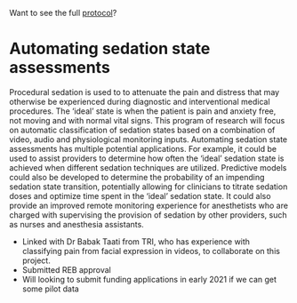 <TopSection>

Want to see the full [protocol](https://sedationstate-protocol.netlify.app)?
# Automating sedation state assessments

</TopSection>

Procedural sedation is used to to attenuate the pain and distress that may otherwise be experienced during diagnostic and interventional medical procedures. The ‘ideal’ state is when the patient is pain and anxiety free, not moving and with normal vital signs. This program of research will focus on automatic classification of sedation states based on a combination of video, audio and physiological monitoring inputs. Automating sedation state assessments has multiple potential applications. For example, it could be used to assist providers to determine how often the ‘ideal’ sedation state is achieved when different sedation techniques are utilized. Predictive models could also be developed to determine the probability of an impending sedation state transition, potentially allowing for clinicians to titrate sedation doses and optimize time spent in the ‘ideal’ sedation state. It could also provide an improved remote monitoring experience for anesthetists who are charged with supervising the provision of sedation by other providers, such as nurses and anesthesia assistants.

- Linked with Dr Babak Taati from TRI, who has experience with classifying pain from facial expression in videos, to collaborate on this project.
- Submitted REB approval
- Will looking to submit funding applications in early 2021 if we can get some pilot data